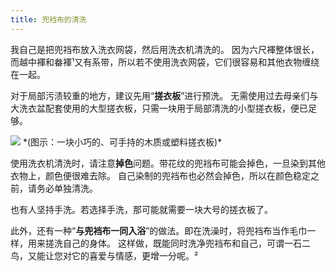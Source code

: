 ```yaml
---
title: 兜裆布的清洗
---
```



我自己是把兜裆布放入洗衣网袋，然后用洗衣机清洗的。
因为六尺褌整体很长，而越中褌和畚褌¹又有系带，所以若不使用洗衣网袋，它们很容易和其他衣物缠绕在一起。

对于局部污渍较重的地方，建议先用“**搓衣板**”进行预洗。
无需使用过去母亲们与大洗衣盆配套使用的大型搓衣板，只需一块用于局部清洗的小型搓衣板，便已足够。

<Image src="https://ik.imagekit.io/dgfwhfvkn/tabi/sentakuita_waifu2x_noise3_scale4x_Rwkbek7VP.avif?updatedAt=1739891695477" client:visible/>
*(图示：一块小巧的、可手持的木质或塑料搓衣板)*

使用洗衣机清洗时，请注意**掉色**问题。带花纹的兜裆布可能会掉色，一旦染到其他衣物上，颜色便很难去除。
自己染制的兜裆布也必然会掉色，所以在颜色稳定之前，请务必单独清洗。

也有人坚持手洗。若选择手洗，那可能就需要一块大号的搓衣板了。

此外，还有一种“**与兜裆布一同入浴**”的做法。即在洗澡时，将兜裆布当作毛巾一样，用来搓洗自己的身体。
这样做，既能同时洗净兜裆布和自己，可谓一石二鸟，又能让您对它的喜爱与情感，更增一分呢。²

<ContributorList githubRepo="dragonjay-lyj/jpstra" />